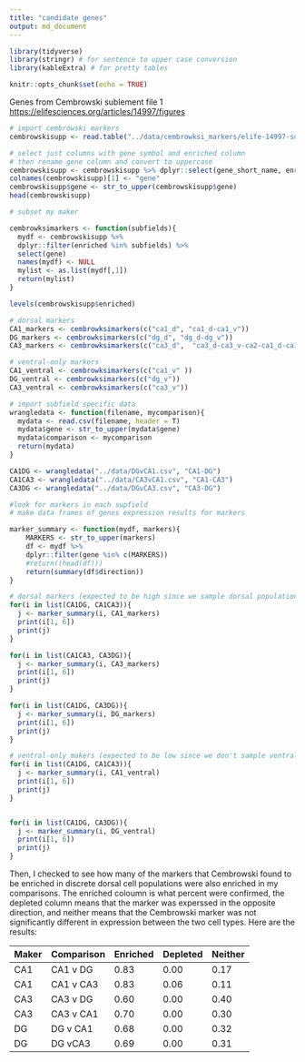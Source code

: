 ```yaml
---
title: "candidate genes"
output: md_document
---
```


```r
library(tidyverse)
library(stringr) # for sentence to upper case conversion
library(kableExtra) # for pretty tables

knitr::opts_chunk$set(echo = TRUE)
```

Genes from Cembrowski sublement file 1 <https://elifesciences.org/articles/14997/figures>

```r
# import cembrowski markers
cembrowskisupp <- read.table("../data/cembrowksi_markers/elife-14997-supp1-v1_dendrogram.txt", sep="\t", header = T)

# select just columns with gene symbol and enriched column
# then rename gene column and convert to uppercase
cembrowskisupp <- cembrowskisupp %>% dplyr::select(gene_short_name, enriched) 
colnames(cembrowskisupp)[1] <- "gene"
cembrowskisupp$gene <- str_to_upper(cembrowskisupp$gene)
head(cembrowskisupp)

# subset my maker

cembrowksimarkers <- function(subfields){
  mydf <- cembrowskisupp %>% 
  dplyr::filter(enriched %in% subfields) %>% 
  select(gene)
  names(mydf) <- NULL
  mylist <- as.list(mydf[,1])
  return(mylist)
}

levels(cembrowskisupp$enriched)

# dorsal markers 
CA1_markers <- cembrowksimarkers(c("ca1_d", "ca1_d-ca1_v"))
DG_markers <- cembrowksimarkers(c("dg_d", "dg_d-dg_v"))
CA3_markers <- cembrowksimarkers(c("ca3_d",  "ca3_d-ca3_v-ca2-ca1_d-ca1_v"))

# ventral-only markers 
CA1_ventral <- cembrowksimarkers(c("ca1_v" ))
DG_ventral <- cembrowksimarkers(c("dg_v"))
CA3_ventral <- cembrowksimarkers(c("ca3_v"))

```


```r
# import subfield specific data
wrangledata <- function(filename, mycomparison){
  mydata <- read.csv(filename, header = T)
  mydata$gene <- str_to_upper(mydata$gene)
  mydata$comparison <- mycomparison
  return(mydata)
}

CA1DG <- wrangledata("../data/DGvCA1.csv", "CA1-DG")
CA1CA3 <- wrangledata("../data/CA3vCA1.csv", "CA1-CA3")
CA3DG <- wrangledata("../data/DGvCA3.csv", "CA3-DG")
```

```r
#look for markers in each supfield
# make data frames of genes expression results for markers 

marker_summary <- function(mydf, markers){
    MARKERS <- str_to_upper(markers)
    df <- mydf %>%
    dplyr::filter(gene %in% c(MARKERS)) 
    #return((head(df)))
    return(summary(df$direction))
}

# dorsal markers (expected to be high since we sample dorsal populations)
for(i in list(CA1DG, CA1CA3)){
  j <- marker_summary(i, CA1_markers)
  print(i[1, 6])
  print(j)
}

for(i in list(CA1CA3, CA3DG)){
  j <- marker_summary(i, CA3_markers)
  print(i[1, 6])
  print(j)
}

for(i in list(CA1DG, CA3DG)){
  j <- marker_summary(i, DG_markers)
  print(i[1, 6])
  print(j)
}

# ventral-only makers (expected to be low since we don't sample ventral populations)
for(i in list(CA1DG, CA1CA3)){
  j <- marker_summary(i, CA1_ventral)
  print(i[1, 6])
  print(j)
}


for(i in list(CA1DG, CA3DG)){
  j <- marker_summary(i, DG_ventral)
  print(i[1, 6])
  print(j)
}
```

Then, I checked to see how many of the markers that Cembrowski found to be enriched in discrete dorsal cell populations were also enriched in my comparisons. The enriched coloumn is what percent were confirmed, the depleted column means that the marker was experssed in the opposite direction, and neither means that the Cembrowski marker was not significantly different in expression between the two cell types. Here are the results:

| Maker | Comparison | Enriched | Depleted | Neither |
|-------|------------|----------|----------|---------|
| CA1 | CA1 v DG | 0.83 | 0.00 | 0.17 |
| CA1 | CA1 v CA3 | 0.83 | 0.06 | 0.11 |
| CA3 | CA3 v DG | 0.60 | 0.00 | 0.40 |
| CA3 | CA3 v CA1 | 0.70 | 0.00 | 0.30 |
| DG | DG v CA1 | 0.68 | 0.00 | 0.32 |
| DG | DG vCA3 | 0.69 | 0.00 | 0.31 |